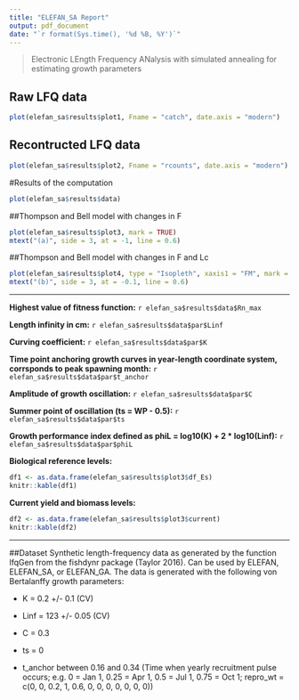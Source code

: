 ```yaml
---
title: "ELEFAN_SA Report"
output: pdf_document
date: "`r format(Sys.time(), '%d %B, %Y')`"
---
```


> Electronic LEngth Frequency ANalysis with simulated annealing for estimating growth parameters

## Raw LFQ data
```r
plot(elefan_sa$results$plot1, Fname = "catch", date.axis = "modern")
```

## Recontructed LFQ data
```r
plot(elefan_sa$results$plot2, Fname = "rcounts", date.axis = "modern")
```

#Results of the computation

```r
plot(elefan_sa$results$data)
```

##Thompson and Bell model with changes in F
```r
plot(elefan_sa$results$plot3, mark = TRUE)
mtext("(a)", side = 3, at = -1, line = 0.6)
```

##Thompson and Bell model with changes in F and Lc
```r
plot(elefan_sa$results$plot4, type = "Isopleth", xaxis1 = "FM", mark = TRUE, contour = 6)
mtext("(b)", side = 3, at = -0.1, line = 0.6)
```


******


**Highest value of fitness function:** `r elefan_sa$results$data$Rn_max`


**Length infinity in cm:** `r elefan_sa$results$data$par$Linf`

**Curving coefficient:** `r elefan_sa$results$data$par$K`

**Time point anchoring growth curves in year-length coordinate system, corrsponds to peak spawning month:** `r elefan_sa$results$data$par$t_anchor`

**Amplitude of growth oscillation:** `r elefan_sa$results$data$par$C`

**Summer point of oscillation (ts = WP - 0.5):** `r elefan_sa$results$data$par$ts`

**Growth performance index defined as phiL = log10(K) + 2 * log10(Linf):** `r elefan_sa$results$data$par$phiL`

**Biological reference levels:**
```r
df1 <- as.data.frame(elefan_sa$results$plot3$df_Es)
knitr::kable(df1)
```

**Current yield and biomass levels:**
```r
df2 <- as.data.frame(elefan_sa$results$plot3$current)
knitr::kable(df2)
```

******
##Dataset
Synthetic length-frequency data as generated by the function lfqGen from the fishdynr package (Taylor 2016). Can be used by ELEFAN, ELEFAN_SA, or ELEFAN_GA. The data is generated with the following von Bertalanffy growth parameters:

* K = 0.2 +/- 0.1 (CV)

* Linf = 123 +/- 0.05 (CV)

* C = 0.3

* ts = 0

* t_anchor between 0.16 and 0.34 (Time when yearly recruitment pulse occurs; e.g. 0 = Jan 1, 0.25 = Apr 1, 0.5 = Jul 1, 0.75 = Oct 1; repro_wt = c(0, 0, 0.2, 1, 0.6, 0, 0, 0, 0, 0, 0, 0))